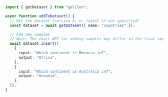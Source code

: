 ```typescript TypeScript
import { getDataset } from "galileo";

async function addToDataset() {
  // Get the dataset (version 3, or latest if not specified)
  const dataset = await getDataset({ name: "countries" });

  // Add new samples
  // Note: The exact API for adding samples may differ in the final implementation
  await dataset.insert([
    {
      input: "Which continent is Morocco in?",
      output: "Africa",
    },
    {
      input: "Which continent is Australia in?",
      output: "Oceania",
    },
  ]);
}
```
